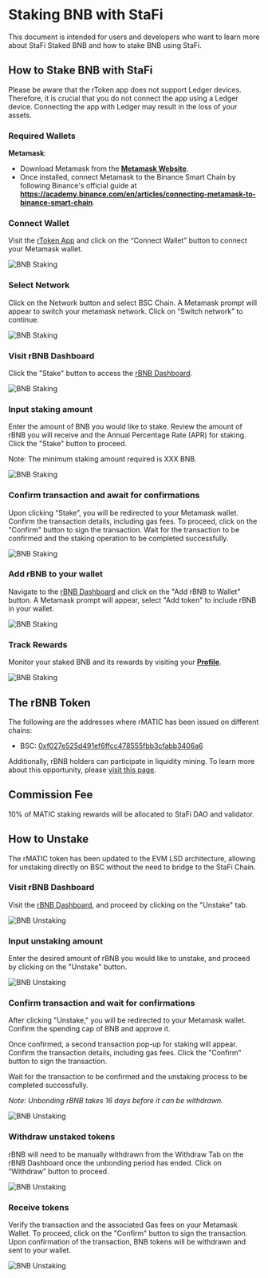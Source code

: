 # Staking BNB with StaFi

This document is intended for users and developers who want to learn more about StaFi Staked BNB and how to stake BNB using StaFi.



## How to Stake BNB with StaFi

<Callout type="info">
Please be aware that the rToken app does not support Ledger devices. Therefore, it is crucial that you do not connect the app using a Ledger device. Connecting the app with Ledger may result in the loss of your assets.
</Callout>

### Required Wallets

**Metamask**:

- Download Metamask from the **[Metamask Website](https://metamask.io/download.htm)**.
- Once installed, connect Metamask to the Binance Smart Chain by following Binance's official guide at **https://academy.binance.com/en/articles/connecting-metamask-to-binance-smart-chain**.


<Steps>

### **Connect Wallet**

Visit the [rToken App](https://app.stafi.io/) and click on the “Connect Wallet” button to connect your Metamask wallet.

![BNB Staking](/image/stakingunstakingevmbnb_1.png)

### **Select Network**

Click on the Network button and select BSC Chain. A Metamask prompt will appear to switch your metamask network. Click on “Switch network” to continue.

![BNB Staking](/image/stakingunstakingevmbnb_2.png)

### **Visit rBNB Dashboard**

Click the "Stake" button to access the [rBNB Dashboard](https://app.stafi.io/gallery/evm/BNB?net=BEP20).

![BNB Staking](/image/stakingunstakingevmbnb_3.png)

### **Input staking amount**

Enter the amount of BNB you would like to stake. Review the amount of rBNB you will receive and the Annual Percentage Rate (APR) for staking. Click the "Stake" button to proceed.

Note: The minimum staking amount required is XXX BNB.

![BNB Staking](/image/stakingunstakingevmbnb_4.png)

### **Confirm transaction and await for confirmations**

Upon clicking “Stake”, you will be redirected to your Metamask wallet. Confirm the transaction details, including gas fees. To proceed, click on the "Confirm" button to sign the transaction. Wait for the transaction to be confirmed and the staking operation to be completed successfully.

![BNB Staking](/image/stakingunstakingevmbnb_5.png)

### **Add rBNB to your wallet**

Navigate to the [rBNB Dashboard](https://app.stafi.io/gallery/evm/BNB?net=BEP20) and click on the "Add rBNB to Wallet" button. A Metamask prompt will appear, select "Add token" to include rBNB in your wallet.

![BNB Staking](/image/stakingunstakingevmbnb_6.png)

### **Track Rewards**

Monitor your staked BNB and its rewards by visiting your **[Profile](https://test-app.stafi.io/profile/evm?net=BEP20)**.

![BNB Staking](/image/stakingunstakingevmbnb_7.png)


</Steps>


## The rBNB Token

The following are the addresses where rMATIC has been issued on different chains:

- BSC: [0xf027e525d491ef6ffcc478555fbb3cfabb3406a6](https://bscscan.com/address/0xf027e525d491ef6ffcc478555fbb3cfabb3406a6)

Additionally, rBNB holders can participate in liquidity mining. To learn more about this opportunity, please [visit this page](https://app.stafi.io/rpool?program=lp).

## Commission Fee

10% of MATIC staking rewards will be allocated to StaFi DAO and validator.

## How to Unstake

<Callout type="info">
The rMATIC token has been updated to the EVM LSD architecture, allowing for unstaking directly on BSC without the need to bridge to the StaFi Chain.
</Callout>

<Steps>

### **Visit rBNB Dashboard**

Visit the [rBNB Dashboard](https://app.stafi.io/gallery/evm/BNB?net=BEP20), and proceed by clicking on the "Unstake" tab.

![BNB Unstaking](/image/stakingunstakingevmbnb_8.png)

### **Input unstaking amount**

Enter the desired amount of rBNB you would like to unstake, and proceed by clicking on the "Unstake" button.

![BNB Unstaking](/image/stakingunstakingevmbnb_9.png)

### **Confirm transaction and wait for confirmations**

After clicking "Unstake," you will be redirected to your Metamask wallet. Confirm the spending cap of BNB and approve it.

Once confirmed, a second transaction pop-up for staking will appear. Confirm the transaction details, including gas fees. Click the "Confirm" button to sign the transaction. 

Wait for the transaction to be confirmed and the unstaking process to be completed successfully.

*Note: Unbonding rBNB takes 16 days before it can be withdrawn.*

![BNB Unstaking](/image/stakingunstakingevmbnb_10.png)

### **Withdraw unstaked tokens**

rBNB will need to be manually withdrawn from the Withdraw Tab on the rBNB Dashboard once the unbonding period has ended. Click on “Withdraw” button to proceed.

![BNB Unstaking](/image/stakingunstakingevmbnb_11.png)

### **Receive tokens**

Verify the transaction and the associated Gas fees on your Metamask Wallet. To proceed, click on the "Confirm" button to sign the transaction. Upon confirmation of the transaction, BNB tokens will be withdrawn and sent to your wallet.

![BNB Unstaking](/image/stakingunstakingevmbnb_12.png)
</Steps>
